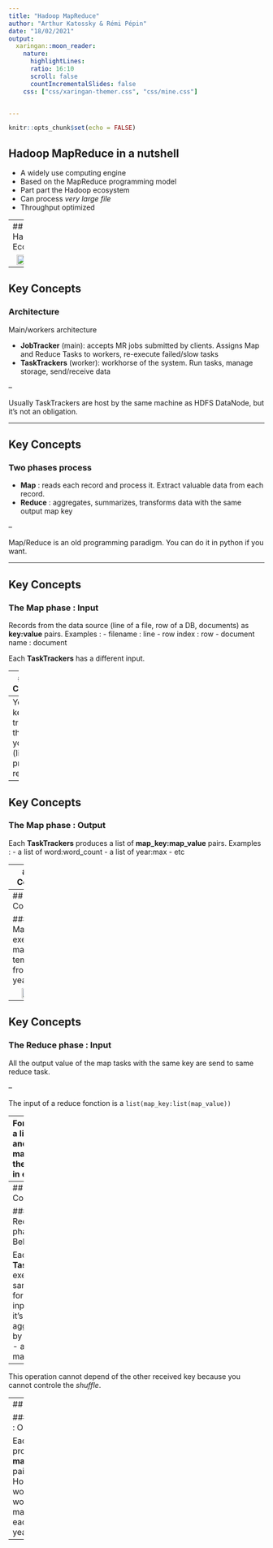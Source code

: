 ```yaml
---
title: "Hadoop MapReduce"
author: "Arthur Katossky & Rémi Pépin"
date: "18/02/2021"
output: 
  xaringan::moon_reader:
    nature:
      highlightLines: 
      ratio: 16:10
      scroll: false
      countIncrementalSlides: false
    css: ["css/xaringan-themer.css", "css/mine.css"]


---
```


```r
knitr::opts_chunk$set(echo = FALSE)
```


## Hadoop MapReduce in a nutshell

- A widely use computing engine
- Based on the MapReduce programming model 
- Part part the Hadoop ecosystem
- Can process *very large file* 
- Throughput optimized


---
## The Hadoop Ecosystem

<img src="https://static.packt-cdn.com/products/9781788995092/graphics/c8625da0-2ffb-41b7-bba8-58c33af68a30.png" style="width: 80%; display: block; margin-left: auto;margin-right: auto" />
---


## Key Concepts

### Architecture

 Main/workers architecture

- **JobTracker** (main): accepts MR jobs submitted by clients. Assigns Map and Reduce Tasks to workers, re-execute failed/slow tasks
- **TaskTrackers** (worker): workhorse of the system. Run tasks, manage storage, send/receive data

--

Usually TaskTrackers are host by the same machine as HDFS DataNode, but it's not an obligation.

---

## Key Concepts

### Two phases process

- **Map** : reads each record and process it. Extract valuable data from each record.
- **Reduce** : aggregates, summarizes, transforms data with the same output map key

--

Map/Reduce is an old programming paradigm. You can do it in python if you want.

---

## Key Concepts

### The Map phase : Input

Records from the data source (line of a file, row of a DB, documents) as **key:value** pairs. Examples :
  - filename : line
  - row index : row
  - document name : document

Each **TaskTrackers** has a different input.
  
---
## Key Concepts

### The Map phase : Behaviour

Each **TaskTrackers** executes the same code for each input. Example :
  - split a text into word
  - filter record
  
--
You can keep track of the past if you want (like the previous record)

---
## Key Concepts

### The Map phase : Output

Each **TaskTrackers** produces a list of **map_key:map_value** pairs. Examples :
  - a list of word:word_count
  - a list of year:max
  - etc
  
  
---
## Key Concepts

### The Map phase exemple : max temperature from each year

- **Input**: positional file of the National Climatic Data Center
  - Position 15-18 : year
  - Position 87- 92 : temperature



-**Map function** : Extract the temperature of a line if temperature !=9999

-**Output** : List of year:temperature

---
## Key Concepts

### The Map phase exemple : max temperature from each year

<img src="img/map reduce/map reduce map.png" class="border" style="width: 60%; display: block; margin-left: auto;margin-right: auto"  />


---

## Key Concepts

### The Reduce phase : Input

All the output value of the map tasks with the same key are send to same reduce task.

--

The input of a reduce fonction is a `list(map_key:list(map_value))` 


--
For instance a list of word and how many time they appear in each line.


.pull-left[
Reduce task 1
```python
{
  jasmine:[1],
  dragon: [1],
  cabage: [3,4,1,2]
}
```
]

.pull-right[
Reduce task 2
```python
{
  the:[1,3,5,3],
  hadoop: [1,1,1],
  rose: [2,3,4,5,6]
}
```
]

---
## Key Concepts

### The Reduce phase : Behaviour

Each **TaskTrackers** executes the same code for each input. Usally it's an aggregation by key
  - sum
  - average
  - max/min
  
  
--
This operation cannot depend of the other received key because you cannot
controle the *shuffle*.

---
## Key Concepts

### The Reduce phase : Output

Each **TaskTrackers** produces a list of **map_key:reduce_value** pairs. Examples :
  - How many time each word are used word:sum_count
  - The max temperature for each year year:max_temp
  - etc
  
---
